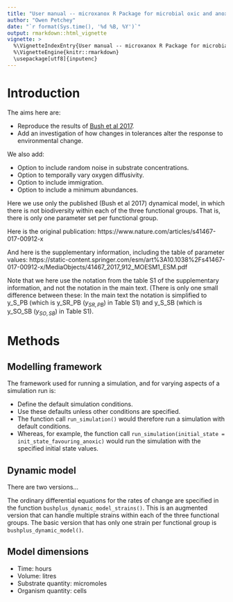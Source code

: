 ```yaml
---
title: "User manual -- microxanox R Package for microbial oxic and anoxic ecosystem simulations"
author: "Owen Petchey"
date: "`r format(Sys.time(), '%d %B, %Y')`"
output: rmarkdown::html_vignette
vignette: >
  %\VignetteIndexEntry{User manual -- microxanox R Package for microbial oxic and anoxic ecosystem simulations}
  %\VignetteEngine{knitr::rmarkdown}
  \usepackage[utf8]{inputenc}
---
```



# Introduction

The aims here are:

* Reproduce the results of [Bush et al 2017](https://www.nature.com/articles/s41467-017-00912-x).
* Add an investigation of how changes in tolerances alter the response to environmental change.

We also add:

* Option to include random noise in substrate concentrations.
* Option to temporally vary oxygen diffusivity.
* Option to include immigration.
* Option to include a minimum abundances.

Here we use only the published (Bush et al 2017) dynamical model, in which there is not biodiversity within each of the three functional groups. That is, there is only one parameter set per functional group.

Here is the original publication:
https://www.nature.com/articles/s41467-017-00912-x

And here is the supplementary information, including the table of parameter values:
https://static-content.springer.com/esm/art%3A10.1038%2Fs41467-017-00912-x/MediaObjects/41467_2017_912_MOESM1_ESM.pdf

Note that we here use the notation from the table S1 of the supplementary information, and not the notation in the main text. (There is only one small difference between these: In the main text the notation is simplified to y_S_PB (which is y_SR_PB ($y_{SR,PB}$) in Table S1) and y_S_SB (which is y_SO_SB ($y_{SO,SB}$) in Table S1).

# Methods

## Modelling framework

The framework used for running a simulation, and for varying aspects of a simulation run is:

* Define the default simulation conditions.
* Use these defaults unless other conditions are specified.
* The function call `run_simulation()` would therefore run a simulation with default conditions.
* Whereas, for example, the function call `run_simulation(initial_state = init_state_favouring_anoxic)` would run the simulation with the specified initial state values.

## Dynamic model

There are two versions...

The ordinary differential equations for the rates of change are specified in the function `bushplus_dynamic_model_strains()`. This is an augmented version that can handle multiple strains within each of the three functional groups. The basic version that has only one strain per functional group is `bushplus_dynamic_model()`.

## Model dimensions

* Time: hours
* Volume: litres
* Substrate quantity: micromoles
* Organism quantity: cells
